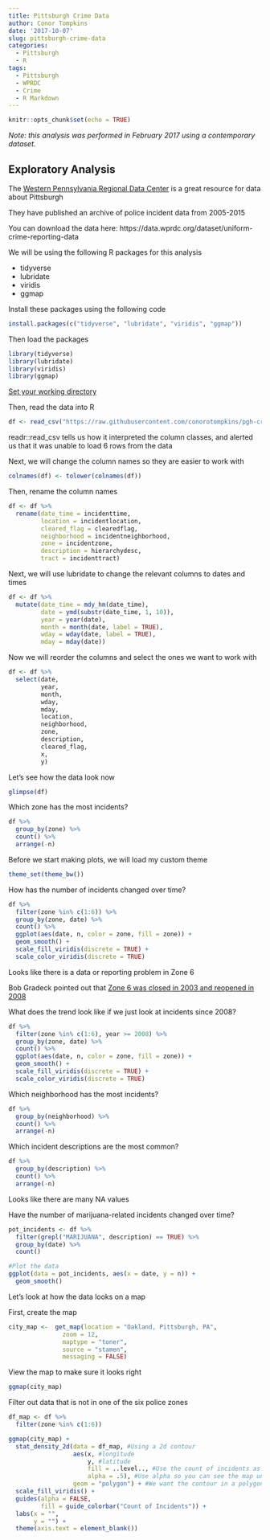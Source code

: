 ```yaml
---
title: Pittsburgh Crime Data
author: Conor Tompkins
date: '2017-10-07'
slug: pittsburgh-crime-data
categories:
  - Pittsburgh
  - R
tags:
  - Pittsburgh
  - WPRDC
  - Crime
  - R Markdown
---
```


```r
knitr::opts_chunk$set(echo = TRUE)
```

*Note: this analysis was performed in February 2017 using a contemporary dataset.*

## Exploratory Analysis

The [Western Pennsylvania Regional Data Center](http://www.wprdc.org/) is a great resource for data about Pittsburgh

They have published an archive of police incident data from 2005-2015

You can download the data here: https://data.wprdc.org/dataset/uniform-crime-reporting-data

We will be using the following R packages for this analysis

- tidyverse
- lubridate
- viridis
- ggmap

Install these packages using the following code
```r
install.packages(c("tidyverse", "lubridate", "viridis", "ggmap"))
```

Then load the packages
```r
library(tidyverse)
library(lubridate)
library(viridis)
library(ggmap)
```

[Set your working directory](http://rprogramming.net/set-working-directory-in-r/)

Then, read the data into R
```r
df <- read_csv("https://raw.githubusercontent.com/conorotompkins/pgh-crime/master/archive-police-blotter.csv")
```
readr::read_csv tells us how it interpreted the column classes, and alerted us that it was unable to load 6 rows from the data

Next, we will change the column names so they are easier to work with
```r
colnames(df) <- tolower(colnames(df))
```

Then, rename the column names
```r
df <- df %>% 
  rename(date_time = incidenttime,
         location = incidentlocation,
         cleared_flag = clearedflag,
         neighborhood = incidentneighborhood,
         zone = incidentzone,
         description = hierarchydesc,
         tract = incidenttract)
```

Next, we will use lubridate to change the relevant columns to dates and times
```r
df <- df %>%
  mutate(date_time = mdy_hm(date_time),
         date = ymd(substr(date_time, 1, 10)),
         year = year(date),
         month = month(date, label = TRUE),
         wday = wday(date, label = TRUE),
         mday = mday(date))
```         

Now we will reorder the columns and select the ones we want to work with
```r
df <- df %>% 
  select(date, 
         year,
         month,
         wday,
         mday,
         location,
         neighborhood,
         zone,
         description,
         cleared_flag,
         x,
         y)
```         

Let's see how the data look now
```r
glimpse(df)
```

Which zone has the most incidents?
```r
df %>%
  group_by(zone) %>% 
  count() %>% 
  arrange(-n)
```

Before we start making plots, we will load my custom theme
```r
theme_set(theme_bw())
```

How has the number of incidents changed over time?
```r
df %>% 
  filter(zone %in% c(1:6)) %>% 
  group_by(zone, date) %>% 
  count() %>% 
  ggplot(aes(date, n, color = zone, fill = zone)) +
  geom_smooth() +
  scale_fill_viridis(discrete = TRUE) +
  scale_color_viridis(discrete = TRUE)
```

Looks like there is a data or reporting problem in Zone 6

Bob Gradeck pointed out that [Zone 6 was closed in 2003 and reopened in 2008](http://www.post-gazette.com/local/neighborhoods/2008/03/31/Police-manpower-tipped-to-West-End-s-Zone-6/stories/200803310145)

What does the trend look like if we just look at incidents since 2008?
```r
df %>% 
  filter(zone %in% c(1:6), year >= 2008) %>% 
  group_by(zone, date) %>% 
  count() %>% 
  ggplot(aes(date, n, color = zone, fill = zone)) +
  geom_smooth() +
  scale_fill_viridis(discrete = TRUE) +
  scale_color_viridis(discrete = TRUE)
```

Which neighborhood has the most incidents?
```r
df %>%
  group_by(neighborhood) %>% 
  count() %>% 
  arrange(-n)
```

Which incident descriptions are the most common?
```r
df %>%
  group_by(description) %>% 
  count() %>% 
  arrange(-n)
```
Looks like there are many NA values

Have the number of marijuana-related incidents changed over time?
```r
pot_incidents <- df %>%
  filter(grepl("MARIJUANA", description) == TRUE) %>%
  group_by(date) %>% 
  count() 

#Plot the data
ggplot(data = pot_incidents, aes(x = date, y = n)) +
  geom_smooth()
```

Let's look at how the data looks on a map

First, create the map
```r
city_map <-  get_map(location = "Oakland, Pittsburgh, PA",
               zoom = 12,
               maptype = "toner", 
               source = "stamen",
               messaging = FALSE)
```

View the map to make sure it looks right
```r
ggmap(city_map)
```

Filter out data that is not in one of the six police zones
```r
df_map <- df %>% 
  filter(zone %in% c(1:6))
```

```r
ggmap(city_map) +
  stat_density_2d(data = df_map, #Using a 2d contour
                  aes(x, #longitude
                      y, #latitude
                      fill = ..level.., #Use the count of incidents as the fill
                      alpha = .5), #Use alpha so you can see the map under the data
                  geom = "polygon") + #We want the contour in a polygon
  scale_fill_viridis() +
  guides(alpha = FALSE,
         fill = guide_colorbar("Count of Incidents")) +
  labs(x = "",
       y = "") +
  theme(axis.text = element_blank())
```